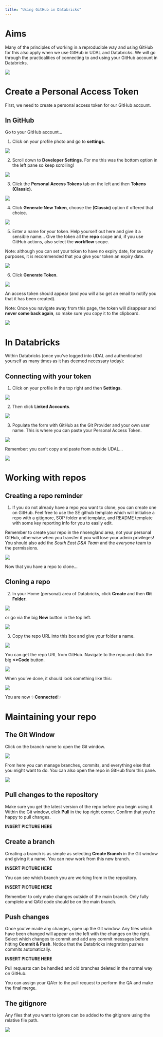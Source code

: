 ```yaml
---
title: "Using GitHub in Databricks"
---
```


# Aims

Many of the principles of working in a reproducible way and using GitHub for this also apply when we use GitHub in UDAL and Databricks. We will go through the practicalities of connecting to and using your GitHub account in Databricks.

![](https://media2.giphy.com/media/v1.Y2lkPTc5MGI3NjExZ2NxNDAxazQzNmRmb2R6NGdlM2d1azRpbDhlNWZlaXNkMmJ2Y2J5byZlcD12MV9pbnRlcm5hbF9naWZfYnlfaWQmY3Q9Zw/11thnyggFkrmmc/giphy.gif){fig-align="center"}

# Create a Personal Access Token

First, we need to create a personal access token for our GitHub account. 

## In GitHub 

Go to your GitHub account...

1.  Click on your profile photo and go to **settings**.

![](pics/databricks-pat-1.png)

2.  Scroll down to **Developer Settings**. For me this was the bottom option in the left pane so keep scrolling!

![](pics/databricks-pat-2.png)

3.  Click the **Personal Access Tokens** tab on the left and then **Tokens (Classic)**.

![](pics/databricks-pat-3.png)

4.  Click **Generate New Token**, choose the **(Classic)** option if offered that choice.

![](pics/databricks-pat-4.png)

5.  Enter a name for your token. Help yourself out here and give it a sensible name... Give the token all the **repo** scope and, if you use GitHub actions, also select the **workflow** scope.

::: callout-tip
Note: although you can set your token to have no expiry date, for security purposes, it is recommended that you give your token an expiry date.
:::

![](pics/databricks-pat-5.png)

6.  Click **Generate Token**.

![](pics/databricks-pat-6.png)

An access token should appear (and you will also get an email to notify you that it has been created).

::: callout-important
Note: Once you navigate away from this page, the token will disappear and **never come back again**, so make sure you copy it to the clipboard.
:::

![](pics/databricks-pat-7.png)

# In Databricks

Within Databricks (once you've logged into UDAL and authenticated yourself as many times as it has deemed necessary today):

## Connecting with your token

1.  Click on your profile in the top right and then **Settings**.

![](pics/databricks-db-1.png)

2.  Then click **Linked Accounts**.

![](pics/databricks-db-2.png)

3.  Populate the form with GitHub as the Git Provider and your own user name. This is where you can paste your Personal Access Token.

![](pics/databricks-db-3.png)

::: callout-tip
Remember: you can't copy and paste from outside UDAL...
:::

![](https://media.giphy.com/media/v1.Y2lkPTc5MGI3NjExcjVlNTlqaGhlOXF1b29la3d2bHdhcmwzOGp2MXRjbGV5aHp0b3N0dyZlcD12MV9naWZzX3NlYXJjaCZjdD1n/MIjrTt2chAJzF2fzL5/giphy.gif){fig-align="center"}

# Working with repos

## Creating a repo reminder

1.  If you do not already have a repo you want to clone, you can create one on GitHub. Feel free to use the SE github template which will initialise a repo with a gitignore, SOP folder and template, and README template with some key reporting info for you to easily edit.

::: callout-important 
Remember to create your repo in the nhsengland area, not your personal GitHub, otherwise when you transfer it you will lose your admin privileges! You should also add the *South East D&A Team* and the *everyone* team to the permissions.
:::

![](pics/databricks-template-1.png)

Now that you have a repo to clone...

## Cloning a repo

2. In your Home (personal) area of Databricks, click **Create** and then **Git Folder**. 

![](pics/databricks-git-1.png)

or go via the big **New** button in the top left. 

![](pics/databricks-git-2.png)

3. Copy the repo URL into this box and give your folder a name. 

![](pics/databricks-git-3.png)

You can get the repo URL from GitHub. Navigate to the repo and click the big **<>Code** button. 

![](pics/databricks-git-4.png)

When you've done, it should look something like this:

![](pics/databricks-git-5.png)

You are now ✨**Connected**✨

# Maintaining your repo

## The Git Window

Click on the branch name to open the Git window.

![](pics/databricks-git-6.png)

From here you can manage branches, commits, and everything else that you might want to do. You can also open the repo in GitHub from this pane.

![](pics/databricks-git-7.png)

## Pull changes to the repository

Make sure you get the latest version of the repo before you begin using it. Within the Git window, click **Pull** in the top right corner. Confirm that you're happy to pull changes.

**INSERT PICTURE HERE**

## Create a branch

Creating a branch is as simple as selecting **Create Branch** in the Git window and giving it a name. You can now work from this new branch. 

**INSERT PICTURE HERE**

You can see which branch you are working from in the repository. 

**INSERT PICTURE HERE**

::: callout-tip
Remember to only make changes outside of the main branch. Only fully complete and QA'd code should be on the main branch. 
:::

## Push changes

Once you've made any changes, open up the Git window. Any files which have been changed will appear on the left with the changes on the right. Select which changes to commit and add any commit messages before hitting **Commit & Push**. Notice that the Databricks integration pushes commits automatically. 

**INSERT PICTURE HERE**

Pull requests can be handled and old branches deleted in the normal way on GitHub. 

::: callout-tip
You can assign your QA'er to the pull request to perform the QA and make the final merge.
:::

## The gitignore

Any files that you want to ignore can be added to the gitignore using the relative file path.

![](pics/databricks-gitignore-1.png)

